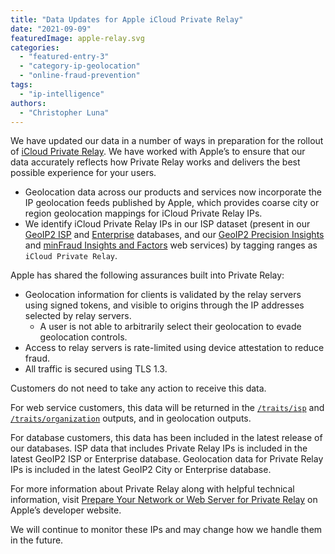 ```yaml
---
title: "Data Updates for Apple iCloud Private Relay"
date: "2021-09-09"
featuredImage: apple-relay.svg
categories:
  - "featured-entry-3"
  - "category-ip-geolocation"
  - "online-fraud-prevention"
tags:
  - "ip-intelligence"
authors:
  - "Christopher Luna"
---
```


We have updated our data in a number of ways in preparation for the rollout of
[iCloud Private
Relay](https://developer.apple.com/support/prepare-your-network-for-icloud-private-relay/).
We have worked with Apple’s to ensure that our data accurately reflects how
Private Relay works and delivers the best possible experience for your users.

- Geolocation data across our products and services now incorporate the IP
geolocation feeds published by Apple, which provides coarse city or region
geolocation mappings for iCloud Private Relay IPs.
- We identify iCloud Private Relay IPs in our ISP dataset (present in our
[GeoIP2 ISP](https://www.maxmind.com/en/geoip2-isp-database) and
[Enterprise](https://www.maxmind.com/en/solutions/geoip2-enterprise-product-suite/enterprise-database)
databases, and our [GeoIP2 Precision
Insights](https://www.maxmind.com/en/geoip2-precision-insights) and [minFraud
Insights and Factors](https://www.maxmind.com/en/solutions/minfraud-services)
web services) by tagging ranges as `iCloud Private Relay`.

Apple has shared the following assurances built into Private Relay:

- Geolocation information for clients is validated by the relay servers using
signed tokens, and visible to origins through the IP addresses selected by relay
servers.
    - A user is not able to arbitrarily select their geolocation to evade
    geolocation controls.
- Access to relay servers is rate-limited using device attestation to reduce
fraud.
- All traffic is secured using TLS 1.3.

Customers do not need to take any action to receive this data.

For web service customers, this data will be returned in the
[`/traits/isp`](https://dev.maxmind.com/geoip/docs/web-services/responses/?lang=en#schema--response--traits__isp)
and [`/traits/organization`](https://dev.maxmind.com/geoip/docs/web-services/responses/?lang=en#schema--response--traits__organization)
outputs, and in geolocation outputs.

For database customers, this data has been included in the latest release of our
databases. ISP data that includes Private Relay IPs is included in the latest
GeoIP2 ISP or Enterprise database. Geolocation data for Private Relay IPs is
included in the latest GeoIP2 City or Enterprise database.

For more information about Private Relay along with helpful technical
information, visit [Prepare Your Network or Web Server for Private
Relay](https://developer.apple.com/support/prepare-your-network-for-icloud-private-relay/)
on Apple’s developer website.

We will continue to monitor these IPs and may change how we handle them in the
future.
